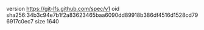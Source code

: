 version https://git-lfs.github.com/spec/v1
oid sha256:34b3c94e7b1f2a83623465baa6090dd89918b386df4516d1528cd796917c0ec7
size 1640
